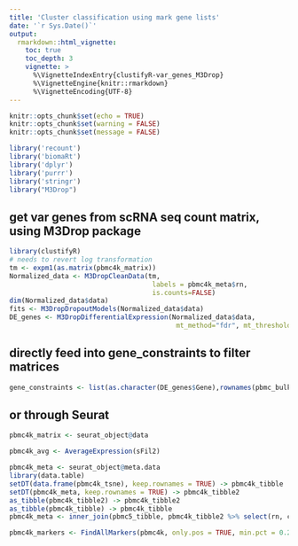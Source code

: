 ```yaml
---
title: 'Cluster classification using mark gene lists'
date: '`r Sys.Date()`'
output:
  rmarkdown::html_vignette:
    toc: true
    toc_depth: 3
    vignette: >
      %\VignetteIndexEntry{clustifyR-var_genes_M3Drop}
      %\VignetteEngine{knitr::rmarkdown}
      %\VignetteEncoding{UTF-8}
---
```


```r
knitr::opts_chunk$set(echo = TRUE)
knitr::opts_chunk$set(warning = FALSE)
knitr::opts_chunk$set(message = FALSE)
```

```r
library('recount')
library('biomaRt')
library('dplyr')
library('purrr')
library('stringr')
library("M3Drop")
```

## get var genes from scRNA seq count matrix, using M3Drop package

```r
library(clustifyR)
# needs to revert log transformation
tm <- expm1(as.matrix(pbmc4k_matrix))
Normalized_data <- M3DropCleanData(tm,
                                    labels = pbmc4k_meta$rn,
                                    is.counts=FALSE)
dim(Normalized_data$data)
fits <- M3DropDropoutModels(Normalized_data$data)
DE_genes <- M3DropDifferentialExpression(Normalized_data$data,
                                          mt_method="fdr", mt_threshold=0.01)
```

## directly feed into gene_constraints to filter matrices
```r
gene_constraints <- list(as.character(DE_genes$Gene),rownames(pbmc_bulk_matrix))
```

## or through Seurat
```r
pbmc4k_matrix <- seurat_object@data

pbmc4k_avg <- AverageExpression(sFil2)

pbmc4k_meta <- seurat_object@meta.data
library(data.table)
setDT(data.frame(pbmc4k_tsne), keep.rownames = TRUE) -> pbmc4k_tibble
setDT(pbmc4k_meta, keep.rownames = TRUE) -> pbmc4k_tibble2
as_tibble(pbmc4k_tibble2) -> pbmc4k_tibble2
as_tibble(pbmc4k_tibble) -> pbmc4k_tibble
pbmc4k_meta <- inner_join(pbmc5_tibble, pbmc4k_tibble2 %>% select(rn, cluster, classified)) 

pbmc4k_markers <- FindAllMarkers(pbmc4k, only.pos = TRUE, min.pct = 0.2, thresh.use = 0.2)
```
